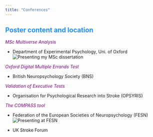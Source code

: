 ```yaml
---
title: "Conferences"
---
```



## <span style="color:dodgerblue">Poster content and location

<span style="color:purple">*MSc Multiverse Analysis*

- Department of Experimental Psychology, Uni. of Oxford
![Presenting my MSc dissertation](MScposter.jpg)

<span style="color:purple">*Oxford Digital Multiple Errands Test*

- British Neuropsychology Society (BNS) 

<span style="color:purple">*Validation of Executive Tests*

- Organisation for Psychological Research into Stroke (OPSYRIS)

<span style="color:purple">*The COMPASS tool*


- Federation of the European Societies of Neuropsychology (FESN) 
![Presenting at FESN](FESNposter.jpg)

- UK Stroke Forum
